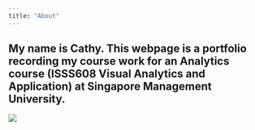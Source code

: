 ```yaml
---
title: "About"
---
```


## My name is Cathy. This webpage is a portfolio recording my course work for an Analytics course (ISSS608 Visual Analytics and Application) at Singapore Management University.

![](images/banner_tomatohead-01.png)
